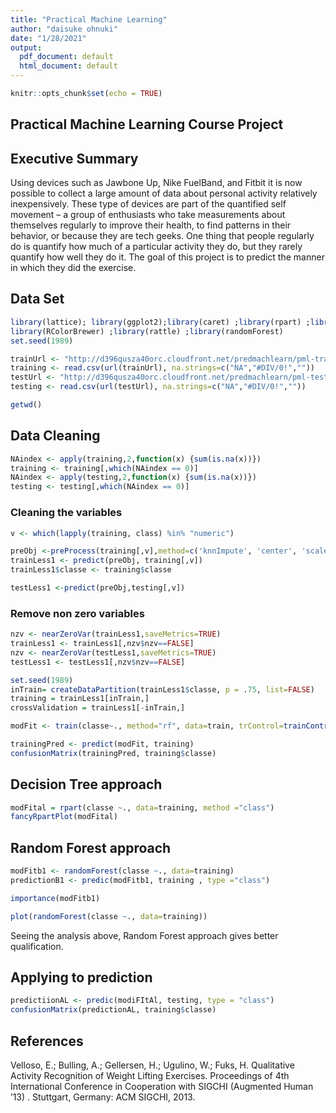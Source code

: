 ```yaml
---
title: "Practical Machine Learning"
author: "daisuke ohnuki"
date: "1/28/2021"
output:
  pdf_document: default
  html_document: default
---
```


```r
knitr::opts_chunk$set(echo = TRUE)
```

## Practical Machine Learning Course Project

## Executive Summary
Using devices such as Jawbone Up, Nike FuelBand, and Fitbit it is now possible to collect a large amount of data about personal activity relatively inexpensively. These type of devices are part of the quantified self movement – a group of enthusiasts who take measurements about themselves regularly to improve their health, to find patterns in their behavior, or because they are tech geeks. One thing that people regularly do is quantify how much of a particular activity they do, but they rarely quantify how well they do it.
The goal of this project is to predict the manner in which they did the exercise. 

## Data Set
```r
library(lattice); library(ggplot2);library(caret) ;library(rpart) ;library(rpart.plot)
library(RColorBrewer) ;library(rattle) ;library(randomForest)
set.seed(1989)
```

```r
trainUrl <- "http://d396qusza40orc.cloudfront.net/predmachlearn/pml-training.csv"
training <- read.csv(url(trainUrl), na.strings=c("NA","#DIV/0!",""))
testUrl <- "http://d396qusza40orc.cloudfront.net/predmachlearn/pml-testing.csv"
testing <- read.csv(url(testUrl), na.strings=c("NA","#DIV/0!",""))
```
```r
getwd()
```

## Data Cleaning
```r
NAindex <- apply(training,2,function(x) {sum(is.na(x))}) 
training <- training[,which(NAindex == 0)]
NAindex <- apply(testing,2,function(x) {sum(is.na(x))}) 
testing <- testing[,which(NAindex == 0)]
```
### Cleaning the variables
```r
v <- which(lapply(training, class) %in% "numeric")

preObj <-preProcess(training[,v],method=c('knnImpute', 'center', 'scale'))
trainLess1 <- predict(preObj, training[,v])
trainLess1$classe <- training$classe

testLess1 <-predict(preObj,testing[,v])
```

### Remove non zero variables
```r
nzv <- nearZeroVar(trainLess1,saveMetrics=TRUE)
trainLess1 <- trainLess1[,nzv$nzv==FALSE]
nzv <- nearZeroVar(testLess1,saveMetrics=TRUE)
testLess1 <- testLess1[,nzv$nzv==FALSE]
```

```r
set.seed(1989)
inTrain= createDataPartition(trainLess1$classe, p = .75, list=FALSE)
training = trainLess1[inTrain,]
crossValidation = trainLess1[-inTrain,]
```

```r
modFit <- train(classe~., method="rf", data=train, trControl=trainControl(method='cv'), number=5, allowParallel=TRUE )
```

```r
trainingPred <- predict(modFit, training)
confusionMatrix(trainingPred, training$classe)
```



## Decision Tree approach
```r
modFital = rpart(classe ~., data=training, method ="class")
fancyRpartPlot(modFital)
```

## Random Forest approach
```r
modFitb1 <- randomForest(classe ~., data=training)
predictionB1 <- predic(modFitb1, training , type ="class")

```

```r
importance(modFitb1)
```
```r
plot(randomForest(classe ~., data=training))
```
Seeing the analysis above, Random Forest approach gives better qualification.

## Applying to prediction
```r
predictiionAL <- predic(modiFItAl, testing, type = "class")
confusionMatrix(predictionAL, training$classe)
```


## References
Velloso, E.; Bulling, A.; Gellersen, H.; Ugulino, W.; Fuks, H. Qualitative Activity Recognition of Weight Lifting Exercises. Proceedings of 4th International Conference in Cooperation with SIGCHI (Augmented Human '13) . Stuttgart, Germany: ACM SIGCHI, 2013.


